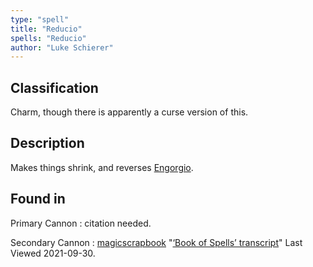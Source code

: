 ```yaml
---
type: "spell"
title: "Reducio"
spells: "Reducio"
author: "Luke Schierer"
---
```


## Classification

Charm, though there is apparently a curse version of this. 

## Description

Makes things shrink, and reverses [Engorgio][].

[Engorgio]: <../engorgio>

## Found in

Primary Cannon
:   citation needed.

Secondary Cannon
:   [magicscrapbook](https://magicscrapbook.tumblr.com/)
    "[‘Book of Spells’ transcript](https://magicscrapbook.tumblr.com/post/162085200042/book-of-spells-transcript)"
    Last Viewed 2021-09-30.
